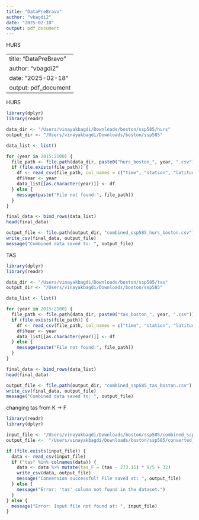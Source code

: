 ```yaml
---
title: "DataPreBravo"
author: "vbagdi2"
date: "2025-02-18"
output: pdf_document
---
```


HURS

---
title: "DataPreBravo"
author: "vbagdi2"
date: "2025-02-18"
output: pdf_document
---

HURS

```r
library(dplyr)
library(readr)

data_dir <- "/Users/vinayakbagdi/Downloads/boston/ssp585/hurs"
output_dir <- "/Users/vinayakbagdi/Downloads/boston/ssp585"

data_list <- list()

for (year in 2015:2100) {
  file_path <- file.path(data_dir, paste0("hurs_boston_", year, ".csv"))
  if (file.exists(file_path)) {
    df <- read_csv(file_path, col_names = c("time", "station", "latitude", "longitude", "hurs"), skip = 1)
    df$Year <- year
    data_list[[as.character(year)]] <- df
  } else {
    message(paste("File not found:", file_path))
  }
}

final_data <- bind_rows(data_list)
head(final_data)

output_file <- file.path(output_dir, "combined_ssp585_hurs_boston.csv")
write_csv(final_data, output_file)
message("Combined data saved to: ", output_file)


```
TAS
```r
library(dplyr)
library(readr)

data_dir <- "/Users/vinayakbagdi/Downloads/boston/ssp585/tas"
output_dir <- "/Users/vinayakbagdi/Downloads/boston/ssp585"

data_list <- list()

for (year in 2015:2100) {
  file_path <- file.path(data_dir, paste0("tas_boston_", year, ".csv"))
  if (file.exists(file_path)) {
    df <- read_csv(file_path, col_names = c("time", "station", "latitude", "longitude", "tas"), skip = 1)
    df$Year <- year
    data_list[[as.character(year)]] <- df
  } else {
    message(paste("File not found:", file_path))
  }
}

final_data <- bind_rows(data_list)
head(final_data)

output_file <- file.path(output_dir, "combined_ssp585_tas_boston.csv")
write_csv(final_data, output_file)
message("Combined data saved to: ", output_file)

```

changing tas from K -> F
```r
library(readr)
library(dplyr)

input_file <- "/Users/vinayakbagdi/Downloads/boston/ssp585/combined_ssp585_tas_boston.csv"
output_file <-  "/Users/vinayakbagdi/Downloads/boston/ssp585/converted_ssp585_tas_boston.csv"

if (file.exists(input_file)) {
  data <- read_csv(input_file)
  if ("tas" %in% colnames(data)) {
    data <- data %>% mutate(tas_F = (tas - 273.15) * 9/5 + 32)
    write_csv(data, output_file)
    message("Conversion successful! File saved at: ", output_file)
  } else {
    message("Error: 'tas' column not found in the dataset.")
  }
} else {
  message("Error: Input file not found at: ", input_file)
}


```



